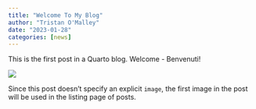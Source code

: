 ```yaml
---
title: "Welcome To My Blog"
author: "Tristan O'Malley"
date: "2023-01-28"
categories: [news]
---
```


This is the first post in a Quarto blog. Welcome - Benvenuti!

![](thumbnail.jpg)

Since this post doesn't specify an explicit `image`, the first image in the post will be used in the listing page of posts.
